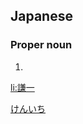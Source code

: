 ==Japanese==
{{ja-kanjitab|けん|いち|yomi=o}}

===Proper noun===
{{ja-pos|proper|けんいち}}

# {{given name|male|lang=ja}}

[[Category:Japanese male given names|けんいち]]

[[li:謙一]]